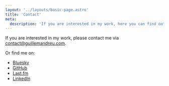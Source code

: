 ```yaml
---
layout: '../layouts/basic-page.astro'
title: 'Contact'
meta:
  description: 'If you are interested in my work, here you can find out how to contact me.'
---
```



If you are interested in my work, please contact me via [contact@guillemandreu.com](mailto:contact@guillemandreu.com).

Or find me on:

- [<SocialIcon platform="bluesky" /> Bluesky](https://bsky.app/profile/guill3m.me)
- [<SocialIcon platform="github" /> GitHub](https://github.com/guill3m)
- [<SocialIcon platform="lastfm" /> Last.fm](https://www.last.fm/user/guill3m)
- [<SocialIcon platform="linkedin" /> LinkedIn](https://www.linkedin.com/in/guillemandreu/)
